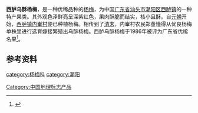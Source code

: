 '''西胪乌酥杨梅'''，是一种优稀品种的[[杨梅|杨梅]]，为中国[[广东省|广东省]][[汕头市|汕头市]][[潮阳区|潮阳区]][[西胪镇|西胪镇]]的一种特产果类。其外观色泽鲜亮呈深紫红色，果肉酥脆而结实，核小且酥。自[[元朝|元朝]]开始，[[西胪镇|西胪镇]][[内輋村|内輋村]]便已种植杨梅。相传到了[[清末|清末]]，内輋村农民郑董懂得从优良杨梅单株里进行选育嫁接繁殖出乌酥杨梅。西胪乌酥杨梅于1986年被评为广东省优稀名果<ref>{{cite web|language=zh-hans|title=详说“西胪乌酥杨梅”|publisher=西胪旅游资源网|url=http://www.xlymz.cn/news/News_View.asp?NewsID=49|author=|date=2009-05-25|accessdate=2010-05-29|deadurl=yes|archiveurl=https://web.archive.org/web/20160305063104/http://www.xlymz.cn/news/News_View.asp?NewsID=49|archivedate=2016-03-05|df=}}</ref>。

==参考资料==
{{reflist}}
{{plant-stub}}

[[category:杨梅科|category:杨梅科]]
[[category:潮阳|category:潮阳]]
[[Category:中国地理标志产品|Category:中国地理标志产品]]